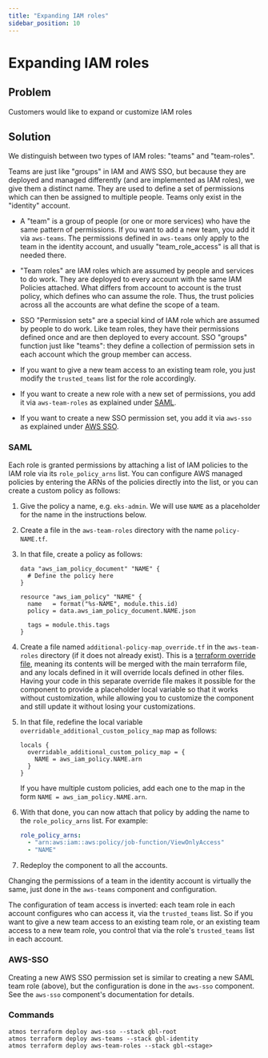 ```yaml
---
title: "Expanding IAM roles"
sidebar_position: 10
---
```


# Expanding IAM roles

## Problem

Customers would like to expand or customize IAM roles

## Solution

We distinguish between two types of IAM roles: "teams" and "team-roles".

Teams are just like "groups" in IAM and AWS SSO, but because they are deployed and managed differently (and are
implemented as IAM roles), we give them a distinct name. They are used to define a set of permissions which can then be
assigned to multiple people. Teams only exist in the "identity" account.

- A "team" is a group of people (or one or more services) who have the same pattern of permissions. If you want to add a
  new team, you add it via `aws-teams`. The permissions defined in `aws-teams` only apply to the team in the identity
  account, and usually "team_role_access" is all that is needed there.

- "Team roles" are IAM roles which are assumed by people and services to do work. They are deployed to every account
  with the same IAM Policies attached. What differs from account to account is the trust policy, which defines who can
  assume the role. Thus, the trust policies across all the accounts are what define the scope of a team.

- SSO "Permission sets" are a special kind of IAM role which are assumed by people to do work. Like team roles, they
  have their permissions defined once and are then deployed to every account. SSO "groups" function just like "teams":
  they define a collection of permission sets in each account which the group member can access.

- If you want to give a new team access to an existing team role, you just modify the `trusted_teams` list for the role
  accordingly.
- If you want to create a new role with a new set of permissions, you add it via `aws-team-roles` as explained under
  [SAML](#saml).
- If you want to create a new SSO permission set, you add it via `aws-sso` as explained under [AWS SSO](#aws-sso).

### SAML

Each role is granted permissions by attaching a list of IAM policies to the IAM role via its `role_policy_arns` list.
You can configure AWS managed policies by entering the ARNs of the policies directly into the list, or you can create a
custom policy as follows:

1. Give the policy a name, e.g. `eks-admin`. We will use `NAME` as a placeholder for the name in the instructions below.
2. Create a file in the `aws-team-roles` directory with the name `policy-NAME.tf`.
3. In that file, create a policy as follows:

   ```hcl
   data "aws_iam_policy_document" "NAME" {
     # Define the policy here
   }

   resource "aws_iam_policy" "NAME" {
     name   = format("%s-NAME", module.this.id)
     policy = data.aws_iam_policy_document.NAME.json

     tags = module.this.tags
   }
   ```

4. Create a file named `additional-policy-map_override.tf` in the `aws-team-roles` directory (if it does not already
   exist). This is a [terraform override file](https://developer.hashicorp.com/terraform/language/files/override),
   meaning its contents will be merged with the main terraform file, and any locals defined in it will override locals
   defined in other files. Having your code in this separate override file makes it possible for the component to
   provide a placeholder local variable so that it works without customization, while allowing you to customize the
   component and still update it without losing your customizations.
5. In that file, redefine the local variable `overridable_additional_custom_policy_map` map as follows:

   ```hcl
   locals {
     overridable_additional_custom_policy_map = {
       NAME = aws_iam_policy.NAME.arn
     }
   }
   ```

   If you have multiple custom policies, add each one to the map in the form `NAME = aws_iam_policy.NAME.arn`.

6. With that done, you can now attach that policy by adding the name to the `role_policy_arns` list. For example:

   ```yaml
   role_policy_arns:
     - "arn:aws:iam::aws:policy/job-function/ViewOnlyAccess"
     - "NAME"
   ```

7. Redeploy the component to all the accounts.

Changing the permissions of a team in the identity account is virtually the same, just done in the `aws-teams` component
and configuration.

The configuration of team access is inverted: each team role in each account configures who can access it, via the
`trusted_teams` list. So if you want to give a new team access to an existing team role, or an existing team access to a
new team role, you control that via the role's `trusted_teams` list in each account.

### AWS-SSO

Creating a new AWS SSO permission set is similar to creating a new SAML team role (above), but the configuration is done
in the `aws-sso` component. See the `aws-sso` component's documentation for details.

### Commands

```
atmos terraform deploy aws-sso --stack gbl-root
atmos terraform deploy aws-teams --stack gbl-identity
atmos terraform deploy aws-team-roles --stack gbl-<stage>
```
